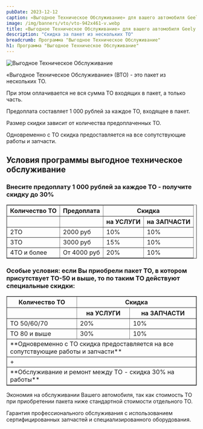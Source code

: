 ```yaml
---
pubDate: 2023-12-12
caption: «Выгодное Техническое Обслуживание» для вашего автомобиля Geely
image: /img/banners/vto/vto-942x461-v.webp
title: «Выгодное Техническое Обслуживание» для вашего автомобиля Geely
description: "Скидка за пакет из нескольких ТО"
breadcrumb: Программа "Выгодное Техническое Обслуживание"
h1: Программа "Выгодное Техническое Обслуживание"
---
```


<picture>
    <source media="(min-width: 1200px)" srcset="/img/banners/vto/vto-1921x638.webp" />
    <source media="(min-width: 942px)" srcset="/img/banners/vto/vto-942x461.webp" />
    <source media="(min-width: 576px)" srcset="/img/banners/vto/vto-768x576.webp" />
    <source media="(min-width: 320px)" srcset="/img/banners/vto/vto-1080x1920.webp" />
<img src="/img/banners/vto/vto-942x461.webp" alt="Выгодное Техническое Обслуживание" />
</picture>
<br/>

«Выгодное Техническое Обслуживание» (ВТО) - это пакет из нескольких ТО.

При этом оплачивается не вся сумма ТО входящих в пакет, а только часть.

Предоплата составляет 1 000 рублей за каждое ТО, входящее в пакет.

Размер скидки зависит от количества предоплаченных ТО.

Одновременно с ТО скидка предоставляется на все сопутствующие работы и запчасти.

<h2 class="mt-14 !mb-10 text-center">Условия программы выгодное техническое обслуживание</h2>

### Внесите предоплату 1 000 рублей за каждое ТО - получите скидку до 30%

<div class="overflow-auto min-w-full mb-14">
	<table border="1">
		<thead>
			<tr>
				<th>Количество ТО</th>
				<th>Предоплата</th>
				<th colspan="2">Скидка</th>
			</tr>
			<tr>
				<th></th>
				<th></th>
				<th>на УСЛУГИ</th>
				<th>на ЗАПЧАСТИ</th>
			</tr>
		</thead>
		<tbody>
			<tr>
				<td>2ТО</td>
				<td>2000 руб</td>
				<td>10%</td>
				<td>10%</td>
			</tr>
			<tr>
				<td>3ТО</td>
				<td>3000 руб</td>
				<td>15%</td>
				<td>10%</td>
			</tr>
			<tr>
				<td>4ТО и более</td>
				<td>От 4000 руб</td>
				<td>20%</td>
				<td>10%</td>
			</tr>
		</tbody>
	</table>
</div>

### Особые условия: если Вы приобрели пакет ТО, в котором присутствует ТО-50 и выше, то по таким ТО действуют специальные скидки:

<div class="overflow-auto min-w-full mb-14">
	<table border="1">
		<thead>
			<tr>
				<th>Количество ТО</th>
				<th colspan="2">Скидка</th>
			</tr>
			<tr>
				<th></th>
				<th>на УСЛУГИ</th>
				<th>на ЗАПЧАСТИ</th>
			</tr>
		</thead>
		<tbody>
			<tr>
				<td>ТО 50/60/70</td>
				<td>20%</td>
				<td>10%</td>
			</tr>
			<tr>
				<td>ТО 80 и выше</td>
				<td>30%</td>
				<td>10%</td>
			</tr>
			<tr>
				<td colspan="3">**Одновременно с ТО скидка предоставляется на все сопутствующие работы и запчасти**</td>
			</tr>
			<tr>
				<td colspan="3">+</td>
			</tr>
			<tr>
				<td colspan="3">**Обслуживание и ремонт между ТО - скидка 30% на работы**</td>
			</tr>
		</tbody>
	</table>
</div>

Экономия на обслуживании Вашего автомобиля, так как стоимость ТО при приобретении пакета ниже стандартной стоимости отдельного ТО.

Гарантия профессионального обслуживания с использованием сертифицированных запчастей и специализированного оборудования.

<SpecialSalonsInfo dataFormName="Узнать подробнее. Выгодное Техническое Обслуживание" />